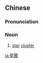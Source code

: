 {{also|星团}}
==Chinese==
{{zh-forms|s=星团}}

===Pronunciation===
{{zh-pron
|m=xīngtuán
|c=sing1 tyun4
|cat=n
}}

===Noun===
{{zh-noun}}

# [[star]] [[cluster]]

{{zh-cat|Astronomy}}

[[ja:星團]]